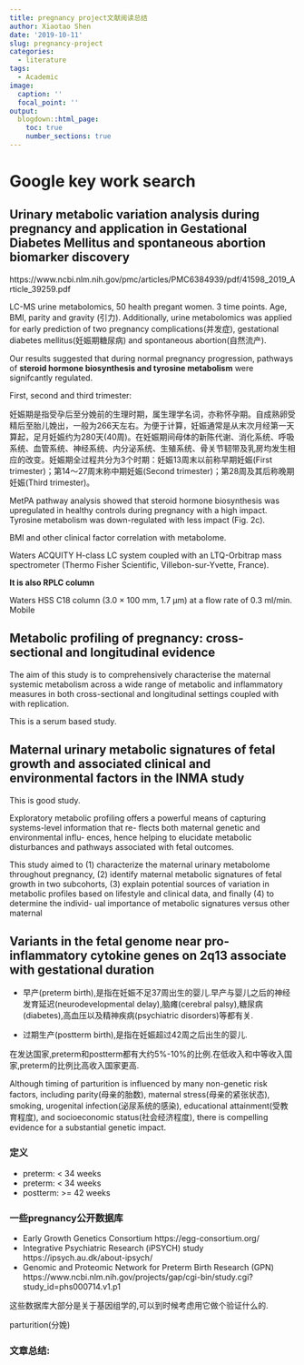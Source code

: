 ```yaml
---
title: pregnancy project文献阅读总结
author: Xiaotao Shen
date: '2019-10-11'
slug: pregnancy-project
categories:
  - literature
tags:
  - Academic
image:
  caption: ''
  focal_point: ''
output:
  blogdown::html_page:
    toc: true
    number_sections: true
---
```


# Google key work search

## Urinary metabolic variation analysis during pregnancy and application in Gestational Diabetes Mellitus and spontaneous abortion biomarker discovery

https://www.ncbi.nlm.nih.gov/pmc/articles/PMC6384939/pdf/41598_2019_Article_39259.pdf

LC-MS urine metabolomics, 50 health pregant women. 3 time points. Age, BMI, parity and gravity (引力). Additionally, urine metabolomics was applied for early prediction of two pregnancy complications(并发症), gestational diabetes mellitus(妊娠期糖尿病) and spontaneous abortion(自然流产).

Our results suggested that during normal pregnancy progression, pathways of **steroid hormone biosynthesis and tyrosine metabolism** were signifcantly regulated.


First, second and third trimester:

妊娠期是指受孕后至分娩前的生理时期，属生理学名词，亦称怀孕期。自成熟卵受精后至胎儿娩出，一般为266天左右。为便于计算，妊娠通常是从末次月经第一天算起，足月妊娠约为280天(40周)。在妊娠期间母体的新陈代谢、消化系统、呼吸系统、血管系统、神经系统、内分泌系统、生殖系统、骨关节韧带及乳房均发生相应的改变。妊娠期全过程共分为3个时期：妊娠13周末以前称早期妊娠(First trimester)；第14～27周末称中期妊娠(Second trimester)；第28周及其后称晚期妊娠(Third trimester)。

MetPA pathway analysis showed that steroid hormone biosynthesis was upregulated in healthy controls during pregnancy with a high impact. Tyrosine metabolism was down-regulated with less impact (Fig. 2c).


BMI and other clinical factor correlation with metabolome.

Waters ACQUITY H-class LC system coupled with an LTQ-Orbitrap mass spectrometer (Thermo Fisher Scientific, Villebon-sur-Yvette, France).

**It is also RPLC column**

Waters HSS C18 column (3.0 × 100 mm, 1.7 μm) at a flow rate of 0.3 ml/min. Mobile


## Metabolic profiling of pregnancy: cross- sectional and longitudinal evidence

The aim of this study is to comprehensively characterise the maternal systemic metabolism across a wide range of metabolic and inflammatory measures in both cross-sectional and longitudinal settings coupled with with replication.

This is a serum based study.

## Maternal urinary metabolic signatures of fetal growth and associated clinical and environmental factors in the INMA study

This is good study.

Exploratory metabolic profiling offers a powerful means of capturing systems-level information that re- flects both maternal genetic and environmental influ- ences, hence helping to elucidate metabolic disturbances and pathways associated with fetal outcomes.

This study aimed to (1) characterize the maternal urinary metabolome throughout pregnancy, (2) identify maternal metabolic signatures of fetal growth in two subcohorts, (3) explain potential sources of variation in metabolic profiles based on lifestyle and clinical data, and finally (4) to determine the individ- ual importance of metabolic signatures versus other maternal




## Variants in the fetal genome near pro-inflammatory cytokine genes on 2q13 associate with gestational duration

* 早产(preterm birth),是指在妊娠不足37周出生的婴儿.早产与婴儿之后的神经发育延迟(neurodevelopmental delay),脑瘫(cerebral palsy),糖尿病(diabetes),高血压以及精神疾病(psychiatric disorders)等都有关.

* 过期生产(postterm birth),是指在妊娠超过42周之后出生的婴儿.

在发达国家,preterm和postterm都有大约5%-10%的比例.在低收入和中等收入国家,preterm的比例比高收入国家更高.

Although timing of parturition is influenced by many non-genetic risk factors, including parity(母亲的胎数), maternal stress(母亲的紧张状态), smoking, urogenital infection(泌尿系统的感染), educational attainment(受教育程度), and socioeconomic status(社会经济程度), there is compelling evidence for a substantial genetic impact.


### 定义

* preterm: < 34 weeks   
* preterm: < 34 weeks
* postterm: >= 42 weeks

### 一些pregnancy公开数据库

* Early Growth Genetics Consortium https://egg-consortium.org/
* Integrative Psychiatric Research (iPSYCH) study https://ipsych.au.dk/about-ipsych/
* Genomic and Proteomic Network for Preterm Birth Research (GPN) https://www.ncbi.nlm.nih.gov/projects/gap/cgi-bin/study.cgi?study_id=phs000714.v1.p1

这些数据库大部分是关于基因组学的,可以到时候考虑用它做个验证什么的.

parturition(分娩)

### 文章总结:













